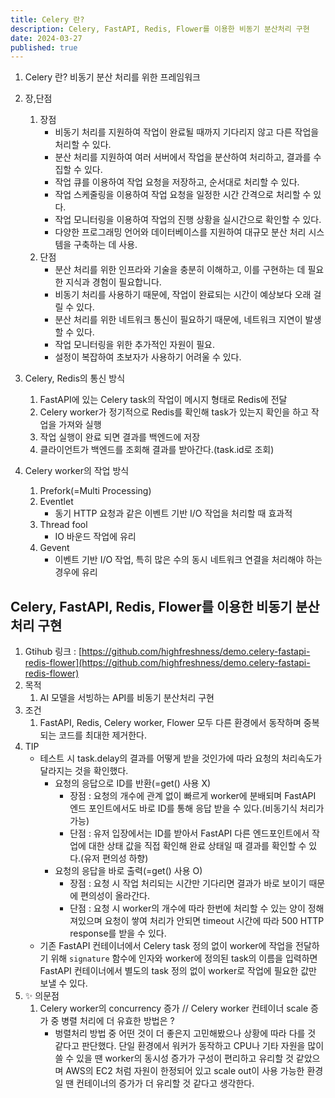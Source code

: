 ```yaml
---
title: Celery 란?
description: Celery, FastAPI, Redis, Flower를 이용한 비동기 분산처리 구현
date: 2024-03-27
published: true
---
```


1. Celery 란?
    비동기 분산 처리를 위한 프레임워크 
    
2. 장,단점
    1. 장점
        - 비동기 처리를 지원하여 작업이 완료될 때까지 기다리지 않고 다른 작업을 처리할 수 있다.
        - 분산 처리를 지원하여 여러 서버에서 작업을 분산하여 처리하고, 결과를 수집할 수 있다.
        - 작업 큐를 이용하여 작업 요청을 저장하고, 순서대로 처리할 수 있다.
        - 작업 스케줄링을 이용하여 작업 요청을 일정한 시간 간격으로 처리할 수 있다.
        - 작업 모니터링을 이용하여 작업의 진행 상황을 실시간으로 확인할 수 있다.
        - 다양한 프로그래밍 언어와 데이터베이스를 지원하여 대규모 분산 처리 시스템을 구축하는 데 사용.
    2. 단점
        - 분산 처리를 위한 인프라와 기술을 충분히 이해하고, 이를 구현하는 데 필요한 지식과 경험이 필요합니다.
        - 비동기 처리를 사용하기 때문에, 작업이 완료되는 시간이 예상보다 오래 걸릴 수 있다.
        - 분산 처리를 위한 네트워크 통신이 필요하기 때문에, 네트워크 지연이 발생할 수 있다.
        - 작업 모니터링을 위한 추가적인 자원이 필요.
        - 설정이 복잡하여 초보자가 사용하기 어려울 수 있다.
3. Celery, Redis의 통신 방식
    1. FastAPI에 있는 Celery task의 작업이 메시지 형태로 Redis에 전달
    2. Celery worker가 정기적으로 Redis를 확인해 task가 있는지 확인을 하고 작업을 가져와 실행
    3. 작업 실행이 완료 되면 결과를 백엔드에 저장
    4. 클라이언트가 백엔드를 조회해 결과를 받아간다.(task.id로 조회)
4. Celery worker의 작업 방식
    1. Prefork(=Multi Processing)
    2. Eventlet
        - 동기 HTTP 요청과 같은 이벤트 기반 I/O 작업을 처리할 때 효과적
    3. Thread fool
        - IO 바운드 작업에 유리
    4. Gevent
        - 이벤트 기반 I/O 작업, 특히 많은 수의 동시 네트워크 연결을 처리해야 하는 경우에 유리

## Celery, FastAPI, Redis, Flower를 이용한 비동기 분산처리 구현

1. Gtihub 링크 : [https://github.com/highfreshness/demo.celery-fastapi-redis-flower](https://github.com/highfreshness/demo.celery-fastapi-redis-flower)
2. 목적
    1. AI 모델을 서빙하는 API를 비동기 분산처리 구현
3. 조건
    1. FastAPI, Redis, Celery worker, Flower 모두 다른 환경에서 동작하며 중복되는 코드를 최대한 제거한다.
4. TIP
    - 테스트 시 task.delay의 결과를 어떻게 받을 것인가에 따라 요청의 처리속도가 달라지는 것을 확인했다.
        - 요청의 응답으로 ID를 반환(=get() 사용 X)
            - 장점 : 요청의 개수에 관계 없이 빠르게 worker에 분배되며 FastAPI 엔드 포인트에서도 바로 ID를 통해 응답 받을 수 있다.(비동기식 처리가 가능)
            - 단점 : 유저 입장에서는 ID를 받아서 FastAPI 다른 엔드포인트에서 작업에 대한 상태 값을 직접 확인해 완료 상태일 때 결과를 확인할 수 있다.(유저 편의성 하향)
        - 요청의 응답을 바로 출력(=get() 사용 O)
            - 장점 : 요청 시 작업 처리되는 시간만 기다리면 결과가 바로 보이기 때문에 편의성이 올라간다.
            - 단점 : 요청 시 worker의 개수에 따라 한번에 처리할 수 있는 양이 정해져있으며 요청이 쌓여 처리가 안되면 timeout 시간에 따라 500 HTTP response를 받을 수 있다.
    - 기존 FastAPI 컨테이너에서 Celery task 정의 없이 worker에 작업을 전달하기 위해 `signature` 함수에 인자와 worker에 정의된 task의 이름을 입력하면 FastAPI 컨테이너에서 별도의 task 정의 없이 worker로 작업에 필요한 값만 보낼 수 있다.
5. ✨ 의문점
    1. Celery worker의 concurrency 증가 // Celery worker 컨테이너 scale 증가 중 병렬 처리에 더 유효한 방법은 ?
        - 벙렬처리 방법 중 어떤 것이 더 좋은지 고민해봤으나 상황에 따라 다를 것 같다고 판단했다. 단일 환경에서 워커가 동작하고 CPU나 기타 자원을 많이 쓸 수 있을 땐 worker의 동시성 증가가 구성이 편리하고 유리할 것 같았으며 AWS의 EC2 처럼 자원이 한정되어 있고 scale out이 사용 가능한 환경일 땐 컨테이너의 증가가 더 유리할 것 같다고 생각한다.